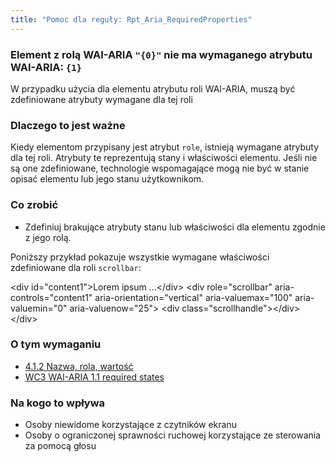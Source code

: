 ```yaml
---
title: "Pomoc dla reguły: Rpt_Aria_RequiredProperties"
---
```


<div className="toolHelp">
<Row>
<Column colLg={16} colMd={8} colSm={4} className="toolHead">

### Element z rolą WAI-ARIA  `"{0}"` nie ma wymaganego atrybutu WAI-ARIA: `{1}`

<div id="locLevel"></div>

W przypadku użycia dla elementu atrybutu roli WAI-ARIA, muszą być zdefiniowane atrybuty wymagane dla tej roli

</Column>
</Row>
<Row>
<Column colLg={11} colMd={5} colSm={4} className="toolMain">

### Dlaczego to jest ważne

Kiedy elementom przypisany jest atrybut `role`, istnieją wymagane atrybuty dla tej roli. Atrybuty te reprezentują stany i właściwości elementu. Jeśli nie są one zdefiniowane, technologie wspomagające mogą nie być w stanie opisać elementu lub jego stanu użytkownikom.

<div id="locSnippet"></div>

### Co zrobić

* Zdefiniuj brakujące atrybuty stanu lub właściwości dla elementu zgodnie z jego rolą.

Poniższy przykład pokazuje wszystkie wymagane właściwości zdefiniowane dla roli `scrollbar`:

<CodeSnippet type="multi" light={true}> &lt;div id="content1"&gt;Lorem ipsum ...&lt;/div&gt;
   &lt;div
      role="scrollbar"
      aria-controls="content1"
      aria-orientation="vertical"
      aria-valuemax="100"
      aria-valuemin="0"
      aria-valuenow="25"&gt;
       &lt;div class="scrollhandle"&gt;&lt;/div&gt;
   &lt;/div&gt;</CodeSnippet>

</Column>
<Column colLg={5} colMd={3} colSm={4} className="toolLeft">

### O tym wymaganiu

* [4.1.2 Nazwa, rola, wartość](https://wcag.lepszyweb.pl/#name-role-value)
* [WC3 WAI-ARIA 1.1 required states](https://www.w3.org/TR/wai-aria-1.2/#requiredState)

### Na kogo to wpływa

* Osoby niewidome korzystające z czytników ekranu
* Osoby o ograniczonej sprawności ruchowej korzystające ze sterowania za pomocą głosu

</Column>
</Row>
</div>

